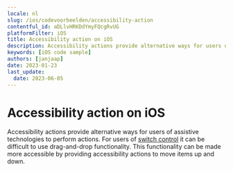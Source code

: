 ```yaml
---
locale: nl
slug: /ios/codevoorbeelden/accessibility-action
contentful_id: aDLlvHRKDdYmyFQcgRvUG
platformFilter: iOS
title: Accessibility action on iOS
description: Accessibility actions provide alternative ways for users of assistive technologies to perform actions.
keywords: [iOS code sample]
authors: [janjaap]
date: 2023-01-23
last_update:
  date: 2023-06-05
---
```


# Accessibility action on iOS

Accessibility actions provide alternative ways for users of assistive technologies to perform actions. For users of [switch control](https://appt.org/en/docs/ios/features/switch-control) it can be difficult to use drag-and-drop functionality. This functionality can be made more accessible by providing accessibility actions to move items up and down.

<CodeSample id="accessibility-action" locale="nl" platform="ios"/>
